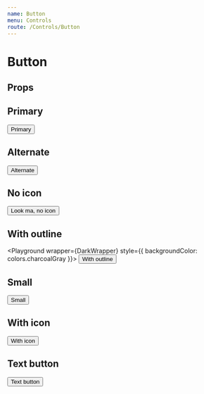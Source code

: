 ```yaml
---
name: Button
menu: Controls
route: /Controls/Button
---
```



# Button

## Props
<PropsTable of={Button} />

## Primary
<Playground wrapper={Wrapper}>
  <Button>Primary</Button>
</Playground>

## Alternate
<Playground wrapper={Wrapper}>
  <Button theme="alternate">Alternate</Button>
</Playground>

## No icon
<Playground wrapper={Wrapper}>
  <Button hideArrow>Look ma, no icon</Button>
</Playground>

## With outline
<Playground wrapper={DarkWrapper} style={{ backgroundColor: colors.charcoalGray }}>
  <Button theme="outline">With outline</Button>
</Playground>

## Small
<Playground wrapper={Wrapper}>
  <Button small>Small</Button>
</Playground>

## With icon
<Playground wrapper={Wrapper}>
  <Button withIcon={windmill}>With icon</Button>
</Playground>

## Text button
<Playground wrapper={Wrapper}>
  <Button theme="text">Text button</Button>
</Playground>
